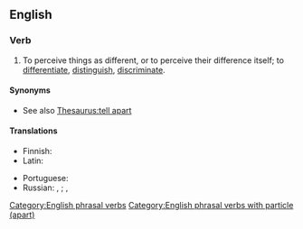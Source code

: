 ==English==

===Verb===
{{head|en|verb}}

# {{lb|en|idiomatic}} To perceive things as different, or to perceive their difference itself; to [[differentiate]], [[distinguish]], [[discriminate]].
#: {{ux|en|They are identical twins, and if they dress the same, everybody has trouble '''telling them apart'''.}}

====Synonyms====
* See also [[Thesaurus:tell apart]]

====Translations====
{{trans-top|to distinguish}}
* Finnish: {{t+|fi|erottaa}}
* Latin: {{t|la|internoscō}}
{{trans-mid}}
* Portuguese: {{t+|pt|distinguir}}
* Russian: {{t+|ru|различа́ть|impf}}, {{t+|ru|различи́ть|pf}}; {{t+|ru|отлича́ть|impf}}, {{t+|ru|отличи́ть|pf}}
{{trans-bottom}}

[[Category:English phrasal verbs]]
[[Category:English phrasal verbs with particle (apart)]]